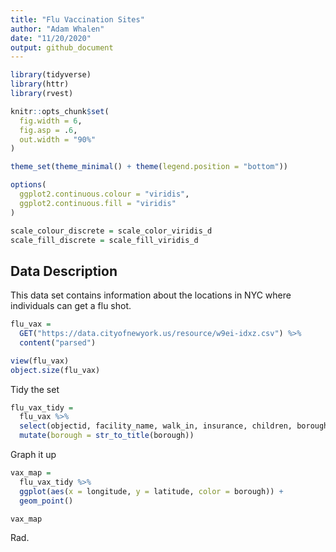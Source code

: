 ```yaml
---
title: "Flu Vaccination Sites"
author: "Adam Whalen"
date: "11/20/2020"
output: github_document
---
```


```r
library(tidyverse)
library(httr)
library(rvest)

knitr::opts_chunk$set(
  fig.width = 6,
  fig.asp = .6,
  out.width = "90%"
)

theme_set(theme_minimal() + theme(legend.position = "bottom"))

options(
  ggplot2.continuous.colour = "viridis",
  ggplot2.continuous.fill = "viridis"
)

scale_colour_discrete = scale_color_viridis_d
scale_fill_discrete = scale_fill_viridis_d
```

## Data Description

This data set contains information about the locations in NYC where individuals can get a flu shot.

```r
flu_vax = 
  GET("https://data.cityofnewyork.us/resource/w9ei-idxz.csv") %>% 
  content("parsed")

view(flu_vax)
object.size(flu_vax)
```

Tidy the set

```r
flu_vax_tidy = 
  flu_vax %>% 
  select(objectid, facility_name, walk_in, insurance, children, borough, zip_code, latitude, longitude) %>% 
  mutate(borough = str_to_title(borough))
```

Graph it up

```r
vax_map = 
  flu_vax_tidy %>% 
  ggplot(aes(x = longitude, y = latitude, color = borough)) +
  geom_point()

vax_map
```

Rad.


